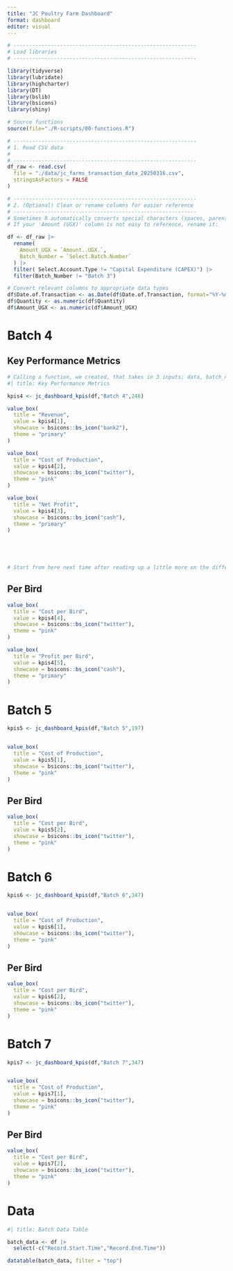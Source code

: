 ```yaml
---
title: "JC Poultry Farm Dashboard"
format: dashboard
editor: visual
---
```


```r

# -----------------------------------------------------------
# Load libraries
# -----------------------------------------------------------

library(tidyverse)
library(lubridate)
library(highcharter)
library(DT)
library(bslib)
library(bsicons)
library(shiny)

# Source functions
source(file="./R-scripts/00-functions.R")

# -----------------------------------------------------------
# 1. Read CSV data
#    
# -----------------------------------------------------------
df_raw <- read.csv(
  file = "./data/jc_farms_transaction_data_20250316.csv",
  stringsAsFactors = FALSE
)

# -----------------------------------------------------------
# 2. (Optional) Clean or rename columns for easier reference
# -----------------------------------------------------------
# Sometimes R automatically converts special characters (spaces, parentheses).
# If your 'Amount (UGX)' column is not easy to reference, rename it:

df <- df_raw |> 
  rename(
    Amount_UGX = `Amount..UGX.`,
    Batch_Number = `Select.Batch.Number`
  ) |> 
  filter( Select.Account.Type != "Capital Expenditure (CAPEX)") |> 
  filter(Batch_Number != "Batch 3")

# Convert relevant columns to appropriate data types
df$Date.of.Transaction <- as.Date(df$Date.of.Transaction, format="%Y-%m-%d")
df$Quantity <- as.numeric(df$Quantity)
df$Amount_UGX <- as.numeric(df$Amount_UGX)

```

# Batch 4

## Key Performance Metrics

```r
# Calling a function, we created, that takes in 3 inputs; data, batch_num and num_birds to derive key metrics
#| title: Key Performance Metrics

kpis4 <- jc_dashboard_kpis(df,"Batch 4",246)

value_box(
  title = "Revenue",
  value = kpis4[1],
  showcase = bsicons::bs_icon("bank2"),
  theme = "primary"
)

value_box(
  title = "Cost of Production",
  value = kpis4[2],
  showcase = bsicons::bs_icon("twitter"),
  theme = "pink"
)

value_box(
  title = "Net Profit",
  value = kpis4[3],
  showcase = bsicons::bs_icon("cash"),
  theme = "primary"
)
  




# Start from here next time after reading up a little more on the different types of functions and R shiny

```

## Per  Bird

```r
value_box(
  title = "Cost per Bird",
  value = kpis4[4],
  showcase = bsicons::bs_icon("twitter"),
  theme = "pink"
)

value_box(
  title = "Profit per Bird",
  value = kpis4[5],
  showcase = bsicons::bs_icon("cash"),
  theme = "primary"
)
```

# Batch 5
```r
kpis5 <- jc_dashboard_kpis(df,"Batch 5",197)


value_box(
  title = "Cost of Production",
  value = kpis5[1],
  showcase = bsicons::bs_icon("twitter"),
  theme = "pink"
)


```


## Per Bird
```r
value_box(
  title = "Cost per Bird",
  value = kpis5[2],
  showcase = bsicons::bs_icon("twitter"),
  theme = "pink"
)

```


# Batch 6
```r
kpis6 <- jc_dashboard_kpis(df,"Batch 6",347)


value_box(
  title = "Cost of Production",
  value = kpis6[1],
  showcase = bsicons::bs_icon("twitter"),
  theme = "pink"
)

```


## Per Bird
```r
value_box(
  title = "Cost per Bird",
  value = kpis6[2],
  showcase = bsicons::bs_icon("twitter"),
  theme = "pink"
)
```


# Batch 7
```r
kpis7 <- jc_dashboard_kpis(df,"Batch 7",347)


value_box(
  title = "Cost of Production",
  value = kpis7[1],
  showcase = bsicons::bs_icon("twitter"),
  theme = "pink"
)
```


## Per Bird
```r
value_box(
  title = "Cost per Bird",
  value = kpis7[2],
  showcase = bsicons::bs_icon("twitter"),
  theme = "pink"
)

```



# Data

```r

#| title: Batch Data Table 

batch_data <- df |>
  select(-c("Record.Start.Time","Record.End.Time"))

datatable(batch_data, filter = "top")
```
